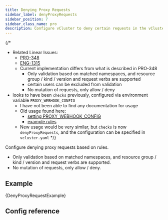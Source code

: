 ```yaml
---
title: Denying Proxy Requests
sidebar_label: denyProxyRequests
sidebar_position: 7
sidebar_class_name: pro
description: Configure vCluster to deny certain requests in the vCluster proxy. PRO feature.
---
```


{/*
- Related Linear Issues:
  - [PRO-348](https://linear.app/loft/issue/PRO-348/vcluster-built-in-or-external-admission-control)
  - [ENG-1315](https://linear.app/loft/issue/ENG-1315/vcluster-pro-admission-control-in-syncer-api-proxy-server)
  - Current implementation differs from what is described in PRO-348
    - Only validation based on matched namespaces, and resource group / kind / version and request verbs are supported
    - certain users can be excluded from validation
    - No mutation of requests, only allow / deny
- looks to have been `checks` previously, configured via environment variable `PROXY_WEBHOOK_CONFIG`
  - I have not been able to find any documentation for usage
  - Old usage found here:
    - [setting PROXY_WEBHOOK_CONFIG](https://github.com/loft-sh/vcluster-pro/blob/65ed57fccbf0851f2e4116cbdaf4c0503eb65db7/devspace_start.sh#L39)
    - [example rules](https://github.com/loft-sh/vcluster-pro/blob/65ed57fccbf0851f2e4116cbdaf4c0503eb65db7/hack/proxy-webhook-config.yaml)
  - New usage would be very similar, but `checks` is now `denyProxyRequests`, and the configuration can be specified in `vcluster.yaml`
*/}

Configure denying proxy requests based on rules.

- Only validation based on matched namespaces, and resource group / kind / version and request verbs are supported.
- No mutation of requests, only allow / deny.

## Example
 
<CodeBlock language="yaml">{DenyProxyRequestExample}</CodeBlock>
 
## Config reference

<DenyProxyRequests/>